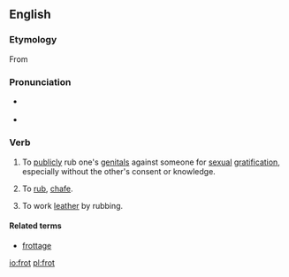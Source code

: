 ==English==

===Etymology===
From {{OF.}} {{term|froter||rub, polish}}

===Pronunciation===
* {{a|RP}} {{IPA|/frɒt/}}
* {{rhymes|ɒt}}

===Verb===
{{en-verb|frot|t|ing}}

# {{slang}} To [[publicly]] rub one's [[genital]]s against someone for [[sexual]] [[gratification]], especially without the other's consent or knowledge.
# {{archaic}} To [[rub]], [[chafe]].
# {{context|tanning}} To work [[leather]] by rubbing.

====Related terms====
* [[frottage]]

[[io:frot]]
[[pl:frot]]